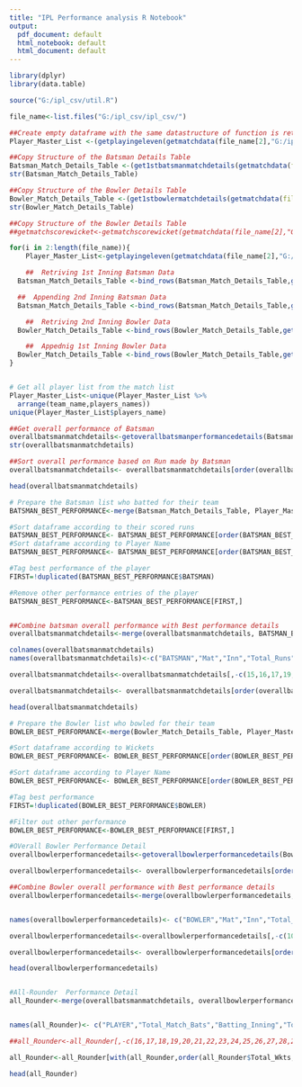```yaml
---
title: "IPL Performance analysis R Notebook"
output:
  pdf_document: default
  html_notebook: default
  html_document: default
---
```



```r
library(dplyr)
library(data.table)

source("G:/ipl_csv/util.R")

file_name<-list.files("G:/ipl_csv/ipl_csv/")

##Create empty dataframe with the same datastructure of function is returning
Player_Master_List <-(getplayingeleven(getmatchdata(file_name[2],"G:/ipl_csv/ipl_csv/"))[0,])

##Copy Structure of the Batsman Details Table 
Batsman_Match_Details_Table <-(get1stbatsmanmatchdetails(getmatchdata(filename = file_name[2],directory = "G:/ipl_csv/ipl_csv/"),getmatchdesc(filename = file_name[2],directory = "G:/ipl_csv/ipl_csv/"))[0,])
str(Batsman_Match_Details_Table)

##Copy Structure of the Bowler Details Table 
Bowler_Match_Details_Table <-(get1stbowlermatchdetails(getmatchdata(filename = file_name[2],directory = "G:/ipl_csv/ipl_csv/"),getmatchdesc(filename = file_name[2],directory = "G:/ipl_csv/ipl_csv/"))[0,])
str(Bowler_Match_Details_Table)

##Copy Structure of the Bowler Details Table 
##getmatchscorewicket<-getmatchscorewicket(getmatchdata(file_name[2],"G:/ipl_csv/ipl_csv/"))[0,]

for(i in 2:length(file_name)){
    Player_Master_List<-getplayingeleven(getmatchdata(file_name[2],"G:/ipl_csv/ipl_csv/"))

    ##  Retriving 1st Inning Batsman Data
  Batsman_Match_Details_Table <-bind_rows(Batsman_Match_Details_Table,get1stbatsmanmatchdetails(getmatchdata(filename = file_name[i],directory = "G:/ipl_csv/ipl_csv/"),getmatchdesc(filename = file_name[i],directory = "G:/ipl_csv/ipl_csv/")))

  ##  Appending 2nd Inning Batsman Data
  Batsman_Match_Details_Table <-bind_rows(Batsman_Match_Details_Table,get2ndbatsmanmatchdetails(getmatchdata(filename = file_name[i],directory = "G:/ipl_csv/ipl_csv/"),getmatchdesc(filename = file_name[i],directory = "G:/ipl_csv/ipl_csv/")))

    ##  Retriving 2nd Inning Bowler Data
  Bowler_Match_Details_Table <-bind_rows(Bowler_Match_Details_Table,get1stbowlermatchdetails(getmatchdata(filename = file_name[i],directory = "G:/ipl_csv/ipl_csv/"),getmatchdesc(filename = file_name[i],directory = "G:/ipl_csv/ipl_csv/")))

    ##  Appednig 1st Inning Bowler Data
  Bowler_Match_Details_Table <-bind_rows(Bowler_Match_Details_Table,get2ndbowlermatchdetails(getmatchdata(filename = file_name[i],directory = "G:/ipl_csv/ipl_csv/"),getmatchdesc(filename = file_name[i],directory = "G:/ipl_csv/ipl_csv/")))
}


# Get all player list from the match list
Player_Master_List<-unique(Player_Master_List %>%
  arrange(team_name,players_names))
unique(Player_Master_List$players_name)

##Get overall performance of Batsman
overallbatsmanmatchdetails<-getoverallbatsmanperformancedetails(Batsman_Match_Details_Table)
str(overallbatsmanmatchdetails)

##Sort overall performance based on Run made by Batsman
overallbatsmanmatchdetails<- overallbatsmanmatchdetails[order(overallbatsmanmatchdetails$Runs,decreasing = TRUE),]

head(overallbatsmanmatchdetails)

# Prepare the Batsman list who batted for their team
BATSMAN_BEST_PERFORMANCE<-merge(Batsman_Match_Details_Table, Player_Master_List, by.x = "BATSMAN",by.y = "players_names")

#Sort dataframe according to their scored runs
BATSMAN_BEST_PERFORMANCE<- BATSMAN_BEST_PERFORMANCE[order(BATSMAN_BEST_PERFORMANCE$Score,decreasing = TRUE),]
#Sort dataframe according to Player Name
BATSMAN_BEST_PERFORMANCE<- BATSMAN_BEST_PERFORMANCE[order(BATSMAN_BEST_PERFORMANCE$BATSMAN,decreasing = FALSE),]

#Tag best performance of the player
FIRST=!duplicated(BATSMAN_BEST_PERFORMANCE$BATSMAN)

#Remove other performance entries of the player
BATSMAN_BEST_PERFORMANCE<-BATSMAN_BEST_PERFORMANCE[FIRST,]


##Combine batsman overall performance with Best performance details
overallbatsmanmatchdetails<-merge(overallbatsmanmatchdetails, BATSMAN_BEST_PERFORMANCE, by.x = "BATSMAN",by.y = "BATSMAN")

colnames(overallbatsmanmatchdetails)
names(overallbatsmanmatchdetails)<-c("BATSMAN","Mat","Inn","Total_Runs","HS","Total_Ball_Faced","Overall_Average","Total_Fours","Total_Sixs","Overall_SR","Hundreds","Fiftys","Duck_Out","BBM_Runs","BBM_BF","BBM_Fours","BBM_Sixs","BBM_SR","Opposition","Ground","Match_Date","Match_Result","Team_Name")

overallbatsmanmatchdetails<-overallbatsmanmatchdetails[,-c(15,16,17,19,20,21,22)]

overallbatsmanmatchdetails<- overallbatsmanmatchdetails[order(overallbatsmanmatchdetails$Total_Runs,decreasing = TRUE),]

head(overallbatsmanmatchdetails)

# Prepare the Bowler list who bowled for their team
BOWLER_BEST_PERFORMANCE<-merge(Bowler_Match_Details_Table, Player_Master_List, by.x = "BOWLER",by.y = "players_names")

#Sort dataframe according to Wickets
BOWLER_BEST_PERFORMANCE<- BOWLER_BEST_PERFORMANCE[order(BOWLER_BEST_PERFORMANCE$Wickets,decreasing = TRUE),]

#Sort dataframe according to Player Name
BOWLER_BEST_PERFORMANCE<- BOWLER_BEST_PERFORMANCE[order(BOWLER_BEST_PERFORMANCE$BOWLER,decreasing = FALSE),]

#Tag best performance 
FIRST=!duplicated(BOWLER_BEST_PERFORMANCE$BOWLER)

#Filter out other performance 
BOWLER_BEST_PERFORMANCE<-BOWLER_BEST_PERFORMANCE[FIRST,]

#OVerall Bowler Performance Detail
overallbowlerperformancedetails<-getoverallbowlerperformancedetails(Bowler_Match_Details_Table)

overallbowlerperformancedetails<- overallbowlerperformancedetails[order(overallbowlerperformancedetails$Wkts,decreasing = TRUE),]

##Combine Bowler overall performance with Best performance details
overallbowlerperformancedetails<-merge(overallbowlerperformancedetails, BOWLER_BEST_PERFORMANCE, by.x = "BOWLER",by.y = "BOWLER")


names(overallbowlerperformancedetails)<- c("BOWLER","Mat","Inn","Total_Balls","Total_Runs","Total_Wkts","Overall_Average","Overall_ECON","Overall_SR","EXTRA_Ball","Overs","BBM_RUNS","EXTRA_RUNS","BBM_Wickets","BBM_Ave","BBM_Econ","Against_Team","Ground","Match_Date","Match_Result","Team_Name")

overallbowlerperformancedetails<-overallbowlerperformancedetails[,-c(10,11,13,17,18,19,20)]

overallbowlerperformancedetails<- overallbowlerperformancedetails[order(overallbowlerperformancedetails$Total_Wkts,decreasing = TRUE),]

head(overallbowlerperformancedetails)


#All-Rounder  Performance Detail
all_Rounder<-merge(overallbatsmanmatchdetails, overallbowlerperformancedetails, by.x = "BATSMAN",by.y = "BOWLER")


names(all_Rounder)<- c("PLAYER","Total_Match_Bats","Batting_Inning","Total_Runs","HS","Total_Ball_Faced","Overall_Average","Total_Fours","Total_Sixs","Overall_SR","Hundreds","Fiftys","Duck_Out","Best_Runs_Scored","Best_Batting_SR","Team_Name","Total_Match_Bowled","Total_Bowling_Inn","Total_Balls","Total_Runs_Given","Total_Wkts","Overall_Bowling_Avg","Overall_Bowling_Econ","Overall_Bowling_SR","Best_RUNS_Given","Best_Wickets","Best_Bowling_Avg","Best_Bowling_Econ","Team_Name")

##all_Rounder<-all_Rounder[,-c(16,17,18,19,20,21,22,23,24,25,26,27,28,29,30,31,32,33,34,35,36,37)]

all_Rounder<-all_Rounder[with(all_Rounder,order(all_Rounder$Total_Wkts,all_Rounder$Total_Runs,decreasing = TRUE)),]

head(all_Rounder)
```
